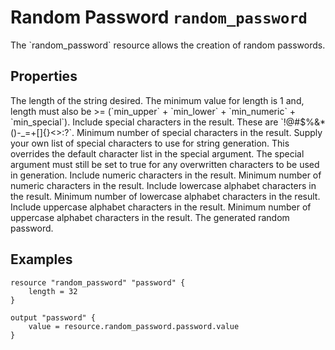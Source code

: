 
# Random Password `random_password`

<Intro>
The `random_password` resource allows the creation of random passwords.
</Intro>

## Properties

<Properties>
  <Property name="length" type="int" required="true" value=""> 
    The length of the string desired. The minimum value for length is 1 and, length must also be >= (`min_upper` + `min_lower` + `min_numeric` + `min_special`).
  </Property>

  <Property name="special" type="bool" value="true"> 
    Include special characters in the result. These are `!@#$%&*()-_=+[]{}<>:?`.
  </Property>

  <Property name="min_special" type="int" value="0"> 
    Minimum number of special characters in the result.
  </Property>

  <Property name="override_special" type="string" value=""> 
    Supply your own list of special characters to use for string generation.
    This overrides the default character list in the special argument.
    The special argument must still be set to true for any overwritten characters to be used in generation.
  </Property>
  
  <Property name="numeric" type="bool" value="true"> 
    Include numeric characters in the result.
  </Property>

  <Property name="min_numeric" type="int" value="0"> 
    Minimum number of numeric characters in the result.
  </Property>

  <Property name="lower" type="bool" value="true"> 
    Include lowercase alphabet characters in the result.
  </Property>

  <Property name="min_lower" type="int" value="0"> 
    Minimum number of lowercase alphabet characters in the result.
  </Property>

  <Property name="upper" type="bool" value="true"> 
    Include uppercase alphabet characters in the result.
  </Property>

  <Property name="min_upper" type="int" value="0"> 
    Minimum number of uppercase alphabet characters in the result.
  </Property>

  <Property name="value" type="string" value="" readonly> 
    The generated random password.
  </Property>
</Properties>

<MetaProperties/>

## Examples

```hcl
resource "random_password" "password" {
    length = 32
}

output "password" {
    value = resource.random_password.password.value
}
```
